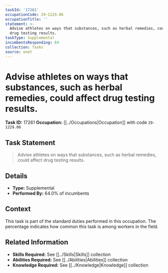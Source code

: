 ```yaml
---
taskId: '17261'
occupationCode: 29-1229.06
occupationTitle: ''
statement: >-
  Advise athletes on ways that substances, such as herbal remedies, could affect
  drug testing results.
taskType: Supplemental
incumbentsResponding: 64
collection: Tasks
source: onet
---
```

# Advise athletes on ways that substances, such as herbal remedies, could affect drug testing results.

**Task ID:** 17261
**Occupation:** [[../Occupations|Occupation]] with code `29-1229.06`

## Task Statement

> Advise athletes on ways that substances, such as herbal remedies, could affect drug testing results.

## Details

- **Type:** Supplemental
- **Performed By:** 64.0% of incumbents

## Context

This task is part of the standard duties performed in this occupation. The percentage indicates how common this task is among workers in the field.

## Related Information

- **Skills Required:** See [[../Skills|Skills]] collection
- **Abilities Required:** See [[../Abilities|Abilities]] collection
- **Knowledge Required:** See [[../Knowledge|Knowledge]] collection
